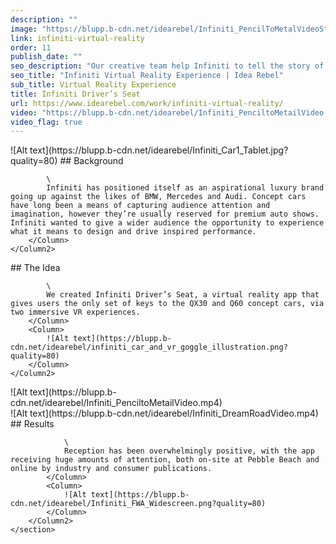```yaml
---
description: ""
image: "https://blupp.b-cdn.net/idearebel/Infiniti_PencilToMetalVideoStill_Widescreen-1280x720.jpg?quality=80"
link: infiniti-virtual-reality
order: 11
publish_date: ""
seo_description: "Our creative team help Infiniti to tell the story of the QX30 concept car creating a vr experience with a 360degree view. Download the app to see the result"
seo_title: "Infiniti Virtual Reality Experience | Idea Rebel"
sub_title: Virtual Reality Experience
title: Infiniti Driver’s Seat
url: https://www.idearebel.com/work/infiniti-virtual-reality/
video: "https://blupp.b-cdn.net/idearebel/Infiniti_PenciltoMetailVideo.mp4"
video_flag: true
---
```


<section class="container mx-auto max-w-6xl py-10">
    <Column2>
        <Column>
            ![Alt text](https://blupp.b-cdn.net/idearebel/Infiniti_Car1_Tablet.jpg?quality=80)
        </Column>
        <Column>
            ## Background

            \
            Infiniti has positioned itself as an aspirational luxury brand going up against the likes of BMW, Mercedes and Audi. Concept cars have long been a means of capturing audience attention and imagination, however they’re usually reserved for premium auto shows. Infiniti wanted to give a wider audience the opportunity to experience what it means to design and drive inspired performance.
        </Column>
    </Column2>
</section>
<section class="container mx-auto max-w-6xl py-10">
    <Column2>
        <Column>
            ## The Idea

            \
            We created Infiniti Driver’s Seat, a virtual reality app that gives users the only set of keys to the QX30 and Q60 concept cars, via two immersive VR experiences.
        </Column>
        <Column>
            ![Alt text](https://blupp.b-cdn.net/idearebel/infiniti_car_and_vr_goggle_illustration.png?quality=80)
        </Column>
    </Column2>
</section>
<section class="container mx-auto max-w-6xl p-20 bg-secondary">
    <Column>
        ![Alt text](https://blupp.b-cdn.net/idearebel/Infiniti_PenciltoMetailVideo.mp4)
    </Column>
</section>
<section class="container mx-auto max-w-6xl p-20 bg-secondary">
    <Column>
        ![Alt text](https://blupp.b-cdn.net/idearebel/Infiniti_DreamRoadVideo.mp4)
    </Column>
</section
<section class="bg-secondary mt-20">
    <section class="container mx-auto max-w-6xl py-20">
        <Column2>
            <Column>
                ## Results

                \
                Reception has been overwhelmingly positive, with the app receiving huge amounts of attention, both on-site at Pebble Beach and online by industry and consumer publications.
            </Column>
            <Column>
                ![Alt text](https://blupp.b-cdn.net/idearebel/Infiniti_FWA_Widescreen.png?quality=80)
            </Column>
        </Column2>
    </section>
</section>

<section class="container mx-auto max-w-6xl p-4 md:px-0 md:py-2">
    <Column>
        <div class="flex justify-between">
            <div>
            <PreviousProject
                link="/work/hyundai-dealership-app/"
                title="Hyundai Dealership App"
            />
            </div>
            <NextProject
                link="/work/rogers/"
                title="Rogers Pick ’n Play"
            />
        </div>
    </Column>
</section>
